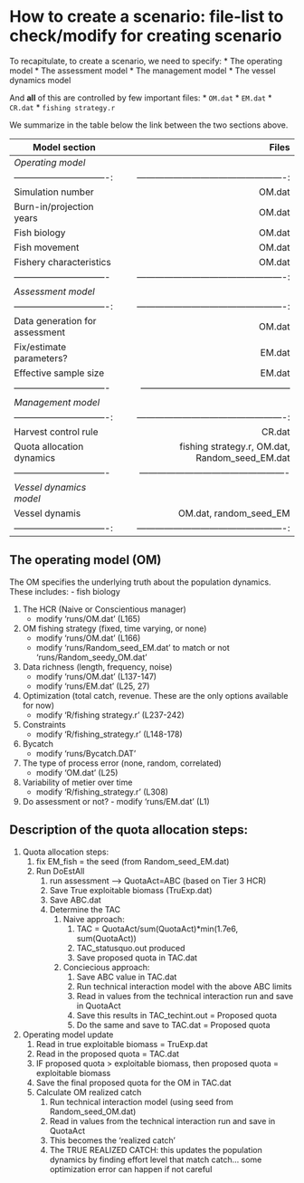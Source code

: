 # How to create a scenario: file-list to check/modify for creating scenario 

To recapitulate, to create a scenario, we need to specify:
* The operating model 
* The assessment model 
* The management model 
* The vessel dynamics model

And **all** of this are controlled by few important files:
* `OM.dat`
* `EM.dat`
* `CR.dat`
* `fishing strategy.r`

We summarize in the table below the link between the two sections above.

| Model section			     			 		| Files		    							  											|
| ------------------------------- | -------------------------------------------------:| 
| *Operating model* 							|  																									|
| -------------------------------:| -------------------------------------------------:|  
| Simulation number								| OM.dat										    										|
| Burn-in/projection years				| OM.dat			 							   											|
| Fish biology										| OM.dat			  							  										|
| Fish movement										| OM.dat			     																	|
| Fishery characteristics					| OM.dat			     																	|
| -------------------------------	| -------------------------------------------------:|  
| *Assessment model*							|							     																	|
| -------------------------------:| -------------------------------------------------:|  
| Data generation for assessment	|	OM.dat			     																	|
| Fix/estimate parameters?				|	EM.dat																						| 
| Effective sample size						|	EM.dat			     																	|
| -------------------------------	| --------------------------------------------------|  
| *Management model*							| 																									|
| -------------------------------:| -------------------------------------------------:|  
| Harvest control rule						| CR.dat																						|
| Quota allocation dynamics				| fishing strategy.r, OM.dat, Random_seed_EM.dat		|
| -------------------------------	| ------------------------------------------------- | 
| *Vessel dynamics model*					| 
| Vessel dynamis									| OM.dat, random_seed_EM														|
| -------------------------------:| -------------------------------------------------:| 



## The operating model (OM)

The OM specifies the underlying truth about the population dynamics. These includes:
- fish biology 

1. The HCR (Naive or Conscientious manager)
	- modify 'runs/OM.dat' (L165)
2. OM fishing strategy (fixed, time varying, or none)
	- modify 'runs/OM.dat' (L166)
	- modify 'runs/Random_seed_EM.dat' to match or not 'runs/Random_seedy_OM.dat' 
3. Data richness (length, frequency, noise)
	- modify 'runs/OM.dat' (L137-147)
	- modify 'runs/EM.dat' (L25, 27)
4. Optimization (total catch, revenue. These are the only options available for now)
	- modify 'R/fishing strategy.r' (L237-242)
5. 	Constraints
	- modify 'R/fishing_strategy.r' (L148-178)
6. Bycatch
	- modify 'runs/Bycatch.DAT'
7. The type of process error (none, random, correlated)	
	- modify 'OM.dat' (L25)
8. Variability of metier over time
	- modify 'R/fishing_strategy.r' (L308)
9. Do assessment or not?
		- modify 'runs/EM.dat' (L1)
		
		
## Description of the quota allocation steps: ###

1. Quota allocation steps:
	1. fix EM_fish = the seed (from Random_seed_EM.dat)
	2. Run DoEstAll
		1. run assessment --> QuotaAct=ABC (based on Tier 3 HCR)
		2. Save True exploitable biomass (TruExp.dat)
		3. Save ABC.dat
		4. Determine the TAC
			1. Naive approach: 
				1. TAC = QuotaAct/sum(QuotaAct)*min(1.7e6, sum(QuotaAct))
				2. TAC_statusquo.out produced
				3. Save proposed quota in TAC.dat
			2. Conciecious approach: 
				1. Save ABC value in TAC.dat
				2. Run technical interaction model with the above ABC limits
				3. Read in values from the technical interaction run and save in QuotaAct
				4. Save this results in TAC_techint.out = Proposed quota
				5. Do the same and save to TAC.dat = Proposed quota
				
2. Operating model update
	1. Read in true exploitable biomass = TruExp.dat
	2. Read in the proposed quota = TAC.dat
	3. IF proposed quota > exploitable biomass, then proposed quota = exploitable biomass
	4. Save the final proposed quota for the OM in TAC.dat
	5. Calculate OM realized catch
		1. Run technical interaction model (using seed from Random_seed_OM.dat)
		2. Read in values from the technical interaction run and save in QuotaAct
		3. This becomes the 'realized catch' 
		4. The TRUE REALIZED CATCH: this updates the population dynamics by finding effort level that match catch... some optimization error can happen if not careful
			
			
		
	
		
